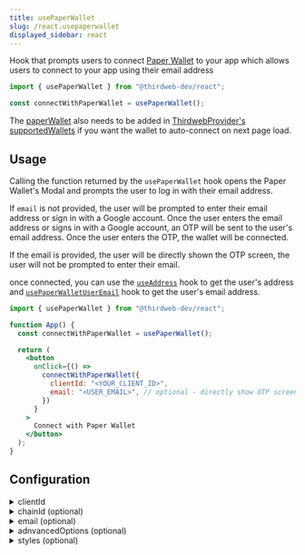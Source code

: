 ```yaml
---
title: usePaperWallet
slug: /react.usepaperwallet
displayed_sidebar: react
---
```


Hook that prompts users to connect [Paper Wallet](/wallet/paper) to your app which allows users to connect to your app using their email address

```jsx
import { usePaperWallet } from "@thirdweb-dev/react";

const connectWithPaperWallet = usePaperWallet();
```

The [paperWallet](/react/react.paperWallet) also needs to be added in [ThirdwebProvider's supportedWallets](/react/react.thirdwebprovider#supportedwallets-optional) if you want the wallet to auto-connect on next page load.

## Usage

Calling the function returned by the `usePaperWallet` hook opens the Paper Wallet's Modal and prompts the user to log in with their email address.

If `email` is not provided, the user will be prompted to enter their email address or sign in with a Google account. Once the user enters the email address or signs in with a Google account, an OTP will be sent to the user's email address. Once the user enters the OTP, the wallet will be connected.

If the email is provided, the user will be directly shown the OTP screen, the user will not be prompted to enter their email.

once connected, you can use the [`useAddress`](/react/react.useaddress) hook to get the user's address and [`usePaperWalletUserEmail`](/react/react.usepaperwalletuseremail) hook to get the user's email address.

```jsx
import { usePaperWallet } from "@thirdweb-dev/react";

function App() {
  const connectWithPaperWallet = usePaperWallet();

  return (
    <button
      onClick={() =>
        connectWithPaperWallet({
          clientId: "<YOUR_CLIENT_ID>",
          email: "<USER_EMAIL>", // optional - directly show OTP screen
        })
      }
    >
      Connect with Paper Wallet
    </button>
  );
}
```

## Configuration

<details>
  <summary>clientId </summary>
  <div>

Paper SDK requires a clientId for instantiation. You can create a `clientId` for your app on [paper.xyz](https://paper.xyz/product/wallet)

</div>
</details>

<details>
  <summary>chainId (optional)</summary>
  <div>

To connect to a specific chain when connecting the wallet,
pass the `chainId` in a configuration object as shown below.

If no `chainId` is specified, Ethereum (1) is used by default.

```ts
chianId: number | undefined;
```

```jsx
import { usePaperWallet } from "@thirdweb-dev/react";
import { Polygon } from "@thirdweb-dev/chains";

function App() {
  const connectWithPaperWallet = usePaperWallet();

  return (
    <button
      onClick={() =>
        connectWithPaperWallet({
          clientId: "<YOUR_CLIENT_ID>",
          chainId: Polygon.chainId,
        })
      }
    >
      Connect Wallet
    </button>
  );
}
```

You must add this chain in `ThirdwebProvider`&rsquo;s [supportedChains](/react/react.thirdwebprovider#supportedChains) prop as shown below

```jsx
import { Polygon } from "@thirdweb-dev/chains";
import { ThirdwebProvider } from "@thirdweb-dev/react";

export function YourApp() {
  return (
    <ThirdwebProvider supportedChains={[Polygon]}>
      <App />
    </ThirdwebProvider>
  );
}
```

</div>
</details>

<details>
  <summary>email (optional)</summary>
  <div>

If the user's email address is already known, you can skip prompting the user for entering an email address and directly show the OTP screen by passing the `email` in a configuration object as shown below.

```jsx
import { usePaperWallet } from "@thirdweb-dev/react";
import { Polygon } from "@thirdweb-dev/chains";

function App() {
  const connectWithPaperWallet = usePaperWallet();

  return (
    <button
      onClick={() =>
        connectWithPaperWallet({
          clientId: "<YOUR_CLIENT_ID>",
          email: "user@example.com",
        })
      }
    >
      Connect Wallet
    </button>
  );
}
```

</div>
</details>

<details>
  <summary>adnvancedOptions (optional)</summary>
  <div>

Advanced options for Paper SDK.

```ts
advancedOptions: {
  recoveryShareManagement?: 'AWS_MANAGED' | 'USER_MANAGED'
}
```

`recoveryShareManagement` indicates who should be in charge of managing the user's recovery share. Choosing `"AWS_MANAGED"` is the easiest to get started and is generally what we recommend. For more information, see [managing the user's recovery share](https://docs.withpaper.com/reference/managing-the-users-recovery-share)

</div>
</details>

<details>
  <summary>styles (optional)</summary>
  <div>

customize the UI component of Paper SDK.

```ts
styles: {
  // The roundness of buttons.
  borderRadius?: string,
  // The background color of the UI components.
  colorBackground?: string,
  // The button and link color of the UI components.
  colorPrimary?: string,
  // The text color of the UI components.
  colorText?: string,
  // The font family of the UI components.
  fontFamily?: string,
  // background color of the input fields
  inputBackgroundColor?: string,
  // border color of the input fields
  inputBorderColor?: string,
}
```

</div>
</details>
